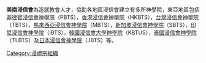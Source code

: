 {{Otheruses|other=[[浸信會|浸信會]]在[[台灣|台灣]]的神學院|台灣浸信會神學院}}

'''美南浸信會'''為造就教會人才，協助各地區浸信會建立有多所神學院，東亞地區包括[[菲律賓浸信會神學院|菲律賓浸信會神學院]]（PBTS），[[香港浸信會神學院|香港浸信會神學院]]（HKBTS），[[台灣浸信會神學院|台灣浸信會神學院]]（TBTS），[[馬來西亞浸信會神學院|馬來西亞浸信會神學院]]（MBTS），[[新加坡浸信會神學院|新加坡浸信會神學院]]（SBTS），[[印尼浸信會神學院|印尼浸信會神學院]]（IBTS），[[韓國浸信會大學神學院|韓國浸信會大學神學院]]（KBTUS），[[泰國浸信會神學院|泰國浸信會神學院]]（TLBTS）及[[日本浸信會神學院|日本浸信會神學院]]（JBTS）等。

[[Category:浸禮宗組織|Category:浸禮宗組織]]